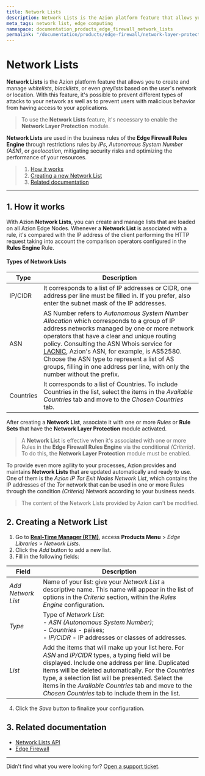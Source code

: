 ```yaml
---
title: Network Lists
description: Network Lists is the Azion platform feature that allows you to create and manage whitelists
meta_tags: network list, edge computing
namespace: documentation_products_edge_firewall_network_lists
permalink: "/documentation/products/edge-firewall/network-layer-protection/network-lists/"
---
```


# Network Lists

**Network Lists** is the Azion platform feature that allows you to create and manage *whitelists*, *blacklists*, or even *greylists* based on the user's network or location. With this feature, it's possible to prevent different types of attacks to your network as well as to prevent users with malicious behavior from having access to your applications.

> To use the **Network Lists** feature, it's necessary to enable the **Network Layer Protection** module.

**Network Lists** are used in the business rules of the **Edge Firewall Rules Engine** through restrictions rules by *IPs*, *Autonomous System Number (ASN)*, or *geolocation*, mitigating security risks and optimizing the performance of your resources.

> 1. [How it works](#how-it-works)
> 2. [Creating a new Network List](#create-a-new-list)
> 3. [Related documentation](#related-documentation)

---

## 1. How it works

With Azion **Network Lists**, you can create and manage lists that are loaded on all Azion Edge Nodes. Whenever a **Network List** is associated with a rule, it's compared with the IP address of the client performing the HTTP request taking into account the comparison operators configured in the **Rules Engine** Rule.

#### Types of Network Lists

| Type      | Description                                                                                                                                                        |
|-----------|--------------------------------------------------------------------------------------------------------------------------------------------------------------------|
| IP/CIDR   | It corresponds to a list of IP addresses or CIDR, one address per line must be filled in. If you prefer, also enter the subnet mask of the IP addresses.           |
| ASN       | AS Number refers to *Autonomous System Number Allocation* which corresponds to a group of IP address networks managed by one or more network operators that have a clear and unique routing policy. Consulting the ASN Whois service for [LACNIC](http://lacnic.net/cgi-bin/lacnic/whois?lg=EN), Azion's ASN, for example, is AS52580. Choose the ASN type to represent a list of AS groups, filling in one address per line, with only the number without the prefix. |
| Countries | It corresponds to a list of Countries. To include Countries in the list, select the items in the *Available Countries* tab and move to the *Chosen Countries* tab. |

After creating a **Network List**, associate it with one or more *Rules* or **Rule Sets** that have the **Network Layer Protection** module activated.

> A **Network List** is effective when it's associated with one or more Rules in the **Edge Firewall Rules Engine** via the conditional *(Criteria)*. To do this, the **Network Layer Protection** module must be enabled.

To provide even more agility to your processes, Azion provides and maintains **Network Lists** that are updated automatically and ready to use. One of them is the *Azion IP Tor Exit Nodes* *Network List*, which contains the IP addresses of the *Tor* network that can be used in one or more Rules through the condition *(Criteria)* Network according to your business needs.

> The content of the Network Lists provided by Azion can't be modified.

## 2. Creating a Network List

1. Go to [**Real-Time Manager (RTM)**](https://manager.azion.com/), access **Products Menu** > *Edge Libraries* > *Network Lists*.
2. Click the *Add* button to add a new list.
3. Fill in the following fields:

  | Field              | Description                                                                                                                                                                                    |
  |--------------------|------------------------------------------------------------------------------------------------------------------------------------------------------------------------------------------------|
  | *Add Network List* | Name of your list: give your *Network List* a descriptive name. This name will appear in the list of options in the *Criteria* section, within the *Rules Engine* configuration.               |
  | *Type*             | Type of *Network List*: <br/> - *ASN (Autonomous System Number)*; <br/> - *Countries* - países; <br/> - *IP/CIDR* - IP addresses or classes of addresses.                                      | 
  | *List*             | Add the items that will make up your list here. For *ASN* and *IP/CIDR* types, a typing field will be displayed. Include one address per line. Duplicated items will be deleted automatically. For the *Countries* type, a selection list will be presented. Select the items in the *Available Countries* tab and move to the *Chosen Countries* tab to include them in the list. |

4. Click the *Save* button to finalize your configuration.

## 3. Related documentation

* [Network Lists API](https://www.azion.com/en/documentation/products/api/v3/network-lists/)
* [Edge Firewall](https://www.azion.com/en/documentation/products/edge-firewall/)

---

Didn't find what you were looking for? [Open a support ticket](https://tickets.azion.com/).
